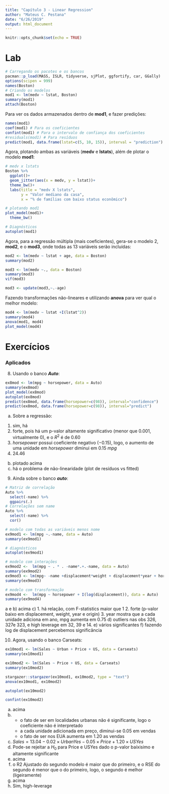 ```yaml
---
title: "Capítulo 3 - Linear Regression"
author: "Mateus C. Pestana"
date: "6/26/2019"
output: html_document
---
```


```r
knitr::opts_chunk$set(echo = TRUE)
```

# Lab  

```r
# Carregando os pacotes e os bancos
pacman::p_load(MASS, ISLR, tidyverse, sjPlot, ggfortify, car, GGally)
options(scipen = 999)
names(Boston)
# Criando os modelos 
mod1 <- lm(medv ~ lstat, Boston)
summary(mod1)
attach(Boston)
```


Para ver os dados armazenados dentro de **mod1**, e fazer predições: 
```r
names(mod1)
coef(mod1) # Para os coeficientes
confint(mod1) # Para o intervalo de confiança dos coeficientes
#residuals(mod1) # Para resíduos
predict(mod1, data.frame(lstat=c(5, 10, 15)), interval = "prediction")
```

Agora, plotando ambas as variáveis (**medv** e **lstats**), além de plotar o modelo **mod1**:

```r
# medv x lstats
Boston %>% 
  ggplot()+
  geom_jitter(aes(x = medv, y = lstat))+
  theme_bw()+
  labs(title = "medv X lstats",
       y = "Valor mediano da casa",
       x = "% de famílias com baixo status econômico")

# plotando mod1
plot_model(mod1)+
  theme_bw()

# Diagnósticos
autoplot(mod1)
```


Agora, para a regressão múltipla (mais coeficientes), gera-se o modelo 2, **mod2**, e o **mod3**, onde todas as 13 variáveis serão incluídas:
```r
mod2 <- lm(medv ~ lstat + age, data = Boston)
summary(mod2)

mod3 <- lm(medv ~., data = Boston)
summary(mod3)
vif(mod3)

mod3 <- update(mod3,~.-age)
```


Fazendo transformações não-lineares e utilizando **anova** para ver qual o melhor modelo:
```r
mod4 <- lm(medv ~ lstat +I(lstat^2))
summary(mod4)
anova(mod1, mod4)
plot_model(mod4)
```


# Exercícios

### Aplicados

8. Usando o banco _**Auto**_: 
```r
ex8mod <- lm(mpg ~ horsepower, data = Auto)
summary(ex8mod)
plot_model(ex8mod)
autoplot(ex8mod)
predict(ex8mod, data.frame(horsepower=c(98)), interval="confidence")
predict(ex8mod, data.frame(horsepower=c(98)), interval="predict")
```

a) Sobre a regressão:
  1. sim, há
  2. forte, pois há um p-valor altamente significativo (menor que 0.001, virtualmente 0), e o $R^2$ é de 0.60
  3. *horsepower* possui coeficiente negativo ($-0.15$), logo, o aumento de uma unidade em *horsepower* diminui em 0.15  *mpg*
  4. $24.46$ 
  
b) plotado acima
c) há o problema de não-linearidade (plot de resíduos vs fitted)

9. Ainda sobre o banco _**auto**_:
```r
# Matriz de correlação
Auto %>% 
  select(-name) %>% 
  ggpairs(.)
# Correlações sem name
Auto %>% 
  select(-name) %>% 
  cor()

# modelo com todas as variáveis menos nome
ex9mod1 <- lm(mpg ~.-name, data = Auto)
summary(ex9mod1)

# diagnósticos
autoplot(ex9mod1)

# modelo com interações
ex9mod2 <-  lm(mpg ~ . * . -name*.+.-name, data = Auto)
summary(ex9mod2)
ex9mod3 <- lm(mpg~ -name +displacement*weight + displacement*year + horsepower*acceleration, data = Auto)
summary(ex9mod3)

# modelo com transformação
ex9mod4 <-  lm(mpg ~ horsepower + I(log(displacement)), data = Auto)
summary(ex9mod4)
```


a e b) acima
c) 
  1. há relação, com F-statistics maior que 1
  2. forte (p-valor baixo em displacement, weight, year e origin)
  3. year mostra que a cada unidade adiciona em ano, mpg aumenta em 0.75
d) outliers nas obs 326, 327e 323, e high leverage em 32, 39 e 14. 
e) vários significantes
f) fazendo log de displacement percebemos significância

10. Agora, usando o banco Carseats:
```r
ex10mod1 <- lm(Sales ~ Urban + Price + US, data = Carseats)
summary(ex10mod1)

ex10mod2 <- lm(Sales ~ Price + US, data = Carseats)
summary(ex10mod2)

stargazer::stargazer(ex10mod1, ex10mod2, type = "text")
anova(ex10mod1, ex10mod2)

autoplot(ex10mod2)

confint(ex10mod2)

```

a) acima
b)
  - o fato de ser em localidades urbanas não é significante, logo o coeficiente não é interpretado
  - a cada unidade adicionada em preço, diminui-se 0.05 em vendas
  - o fato de ser nos EUA aumenta em 1.20 as vendas
c) $Sales = 13.04 - 0.02 \times UrbanYes - 0.05 \times Price + 1.20 \times USYes$
d) Pode-se rejeitar a $H_0$ para Price e USYes dado o p-valor baíxisimo e altamente significante
e) acima
f) o R2 Ajustado do segundo modelo é maior que do primeiro, e o RSE do segundo é menor que o do primeiro, logo, o segundo é melhor (ligeiramente)
g) acima
h) Sim, high-leverage

